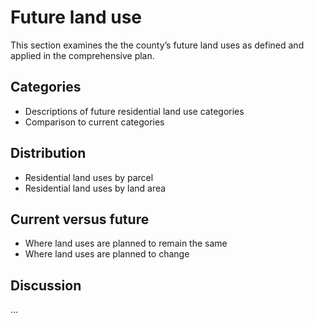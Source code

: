 # Future land use

This section examines the the county's future land uses as defined and applied in the comprehensive plan.

## Categories

- Descriptions of future residential land use categories
- Comparison to current categories

## Distribution

- Residential land uses by parcel
- Residential land uses by land area

## Current versus future

- Where land uses are planned to remain the same
- Where land uses are planned to change

## Discussion

...